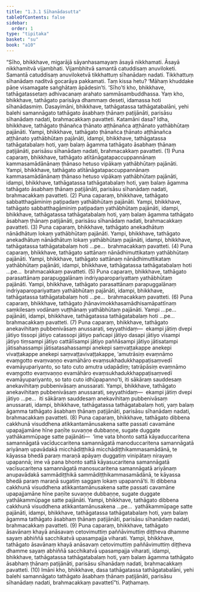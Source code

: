 ```yaml
---
title: "1.3.1 Sīhanādasutta"
tableOfContents: false
sidebar:
  order: 1
type: "tipitaka"
basket: "su"
book: "a10"
---
```



<DynamicBreadcrumb />

<Division number="21" book="a10" bookNo="17" page="282">

<Paragraph number="136" book="a10">
“Sīho, bhikkhave, migarājā sāyanhasamayaṃ āsayā nikkhamati. Āsayā nikkhamitvā vijambhati. Vijambhitvā samantā catuddisaṃ anuviloketi. Samantā catuddisaṃ anuviloketvā tikkhattuṃ sīhanādaṃ nadati. Tikkhattuṃ sīhanādaṃ naditvā gocarāya pakkamati. Taṃ kissa hetu? ‘Māhaṃ khuddake pāṇe visamagate saṅghātaṃ āpādesin’ti.
</Paragraph>

<Paragraph number="137" book="a10">
‘Sīho’ti kho, bhikkhave, tathāgatassetaṃ adhivacanaṃ arahato sammāsambuddhassa. Yaṃ kho, bhikkhave, tathāgato parisāya dhammaṃ deseti, idamassa hoti sīhanādasmiṃ.
</Paragraph>

<Paragraph number="138" book="a10">
Dasayimāni, bhikkhave, tathāgatassa tathāgatabalāni, yehi balehi samannāgato tathāgato āsabhaṃ ṭhānaṃ paṭijānāti, parisāsu sīhanādaṃ nadati, brahmacakkaṃ pavatteti. Katamāni dasa? Idha, bhikkhave, tathāgato ṭhānañca ṭhānato aṭṭhānañca aṭṭhānato yathābhūtaṃ pajānāti. Yampi, bhikkhave, tathāgato ṭhānañca ṭhānato aṭṭhānañca aṭṭhānato yathābhūtaṃ pajānāti, idampi, bhikkhave, tathāgatassa tathāgatabalaṃ hoti, yaṃ balaṃ āgamma tathāgato āsabhaṃ ṭhānaṃ paṭijānāti, parisāsu sīhanādaṃ nadati, brahmacakkaṃ pavatteti. (1)
</Paragraph>

<Paragraph number="139" book="a10">
Puna caparaṃ, bhikkhave, tathāgato atītānāgatapaccuppannānaṃ kammasamādānānaṃ ṭhānaso hetuso vipākaṃ yathābhūtaṃ pajānāti. Yampi, bhikkhave, tathāgato atītānāgatapaccuppannānaṃ kammasamādānānaṃ ṭhānaso hetuso vipākaṃ yathābhūtaṃ pajānāti, idampi, bhikkhave, tathāgatassa tathāgatabalaṃ hoti, yaṃ balaṃ āgamma tathāgato āsabhaṃ ṭhānaṃ paṭijānāti, parisāsu sīhanādaṃ nadati, brahmacakkaṃ pavatteti. (2)
</Paragraph>

<Paragraph number="140" book="a10">
Puna caparaṃ, bhikkhave, tathāgato sabbatthagāminiṃ paṭipadaṃ yathābhūtaṃ pajānāti. Yampi, bhikkhave, tathāgato sabbatthagāminiṃ paṭipadaṃ yathābhūtaṃ pajānāti, idampi, bhikkhave, tathāgatassa tathāgatabalaṃ hoti, yaṃ balaṃ āgamma tathāgato āsabhaṃ ṭhānaṃ paṭijānāti, parisāsu sīhanādaṃ nadati, brahmacakkaṃ pavatteti. (3)
</Paragraph>

<Paragraph number="141" book="a10">
Puna caparaṃ, bhikkhave, tathāgato anekadhātuṃ nānādhātuṃ lokaṃ yathābhūtaṃ pajānāti. Yampi, bhikkhave, tathāgato anekadhātuṃ nānādhātuṃ lokaṃ yathābhūtaṃ pajānāti, idampi, bhikkhave, tathāgatassa tathāgatabalaṃ hoti …pe…  brahmacakkaṃ pavatteti. (4)
</Paragraph>

<Paragraph number="142" book="a10">
Puna caparaṃ, bhikkhave, tathāgato sattānaṃ nānādhimuttikataṃ yathābhūtaṃ pajānāti. Yampi, bhikkhave, tathāgato sattānaṃ nānādhimuttikataṃ yathābhūtaṃ pajānāti, idampi, bhikkhave, tathāgatassa tathāgatabalaṃ hoti …pe…  brahmacakkaṃ pavatteti. (5)
</Paragraph>

<Paragraph number="143" book="a10">
Puna caparaṃ, bhikkhave, tathāgato parasattānaṃ parapuggalānaṃ indriyaparopariyattaṃ yathābhūtaṃ pajānāti. Yampi, bhikkhave, tathāgato parasattānaṃ parapuggalānaṃ indriyaparopariyattaṃ yathābhūtaṃ pajānāti, idampi, bhikkhave, tathāgatassa tathāgatabalaṃ hoti …pe…  brahmacakkaṃ pavatteti. (6)
</Paragraph>

<Paragraph number="144" book="a10">
Puna caparaṃ, bhikkhave, tathāgato jhānavimokkhasamādhisamāpattīnaṃ saṃkilesaṃ vodānaṃ vuṭṭhānaṃ yathābhūtaṃ pajānāti. Yampi …pe…  pajānāti, idampi, bhikkhave, tathāgatassa tathāgatabalaṃ hoti …pe…  brahmacakkaṃ pavatteti. (7)
</Paragraph>

<Paragraph number="145" book="a10">
Puna caparaṃ, bhikkhave, tathāgato anekavihitaṃ pubbenivāsaṃ anussarati, seyyathidaṃ—  ekampi jātiṃ dvepi jātiyo tissopi jātiyo catassopi jātiyo pañcapi jātiyo dasapi jātiyo vīsampi jātiyo tiṃsampi jātiyo cattālīsampi jātiyo paññāsampi jātiyo jātisatampi jātisahassampi jātisatasahassampi anekepi saṃvaṭṭakappe anekepi vivaṭṭakappe anekepi saṃvaṭṭavivaṭṭakappe, ‘amutrāsiṃ evaṃnāmo evaṃgotto evaṃvaṇṇo evamāhāro evaṃsukhadukkhappaṭisaṃvedī evamāyupariyanto, so tato cuto amutra udapādiṃ; tatrāpāsiṃ evaṃnāmo evaṃgotto evaṃvaṇṇo evamāhāro evaṃsukhadukkhappaṭisaṃvedī evamāyupariyanto, so tato cuto idhūpapanno’ti, iti sākāraṃ sauddesaṃ anekavihitaṃ pubbenivāsaṃ anussarati. Yampi, bhikkhave, tathāgato anekavihitaṃ pubbenivāsaṃ anussarati, seyyathidaṃ—  ekampi jātiṃ dvepi jātiyo …pe…  iti sākāraṃ sauddesaṃ anekavihitaṃ pubbenivāsaṃ anussarati, idampi, bhikkhave, tathāgatassa tathāgatabalaṃ hoti, yaṃ balaṃ āgamma tathāgato āsabhaṃ ṭhānaṃ paṭijānāti, parisāsu sīhanādaṃ nadati, brahmacakkaṃ pavatteti. (8)
</Paragraph>

<Paragraph number="146" book="a10">
Puna caparaṃ, bhikkhave, tathāgato dibbena cakkhunā visuddhena atikkantamānusakena satte passati cavamāne upapajjamāne hīne paṇīte suvaṇṇe dubbaṇṇe, sugate duggate yathākammūpage satte pajānāti—  ‘ime vata bhonto sattā kāyaduccaritena samannāgatā vacīduccaritena samannāgatā manoduccaritena samannāgatā ariyānaṃ upavādakā micchādiṭṭhikā micchādiṭṭhikammasamādānā, te kāyassa bhedā paraṃ maraṇā apāyaṃ duggatiṃ vinipātaṃ nirayaṃ upapannā; ime vā pana bhonto sattā kāyasucaritena samannāgatā vacīsucaritena samannāgatā manosucaritena samannāgatā ariyānaṃ anupavādakā sammādiṭṭhikā sammādiṭṭhikammasamādānā, te kāyassa bhedā paraṃ maraṇā sugatiṃ saggaṃ lokaṃ upapannā’ti. Iti dibbena cakkhunā visuddhena atikkantamānusakena satte passati cavamāne upapajjamāne hīne paṇīte suvaṇṇe dubbaṇṇe, sugate duggate yathākammūpage satte pajānāti. Yampi, bhikkhave, tathāgato dibbena cakkhunā visuddhena atikkantamānusakena …pe…  yathākammūpage satte pajānāti, idampi, bhikkhave, tathāgatassa tathāgatabalaṃ hoti, yaṃ balaṃ āgamma tathāgato āsabhaṃ ṭhānaṃ paṭijānāti, parisāsu sīhanādaṃ nadati, brahmacakkaṃ pavatteti. (9)
</Paragraph>

<Paragraph number="147" book="a10">
Puna caparaṃ, bhikkhave, tathāgato āsavānaṃ khayā anāsavaṃ cetovimuttiṃ paññāvimuttiṃ diṭṭheva dhamme sayaṃ abhiññā sacchikatvā upasampajja viharati. Yampi, bhikkhave, tathāgato āsavānaṃ khayā anāsavaṃ cetovimuttiṃ paññāvimuttiṃ diṭṭheva dhamme sayaṃ abhiññā sacchikatvā upasampajja viharati, idampi, bhikkhave, tathāgatassa tathāgatabalaṃ hoti, yaṃ balaṃ āgamma tathāgato āsabhaṃ ṭhānaṃ paṭijānāti, parisāsu sīhanādaṃ nadati, brahmacakkaṃ pavatteti. (10)
</Paragraph>

<Paragraph number="148" book="a10">
Imāni kho, bhikkhave, dasa tathāgatassa tathāgatabalāni, yehi balehi samannāgato tathāgato āsabhaṃ ṭhānaṃ paṭijānāti, parisāsu sīhanādaṃ nadati, brahmacakkaṃ pavattetī”ti.

</Paragraph>
</Division>

<Paragraph number="149" type="center" book="a10">
Paṭhamaṃ.
</Paragraph>